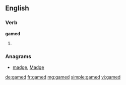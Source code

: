 ==English==

===Verb===
'''gamed'''

# {{past of|game}}

===Anagrams===
* [[madge#English|madge]], [[Madge#English|Madge]]

[[de:gamed]]
[[fr:gamed]]
[[mg:gamed]]
[[simple:gamed]]
[[vi:gamed]]